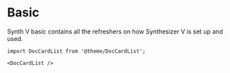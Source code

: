 # Basic

Synth V basic contains all the refreshers on how Synthesizer V is set up and used. 

```mdx-code-block
import DocCardList from '@theme/DocCardList';

<DocCardList />
```